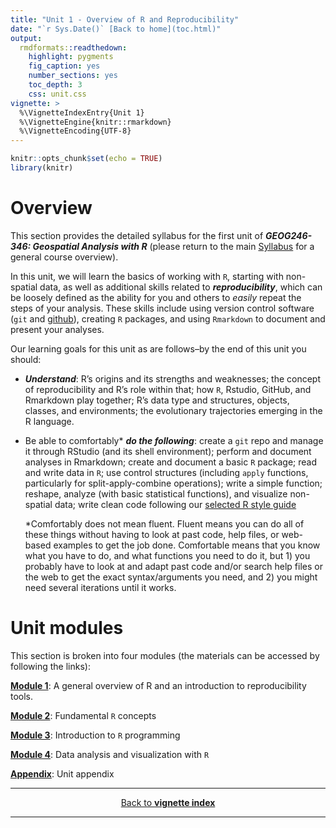```yaml
---
title: "Unit 1 - Overview of R and Reproducibility"
date: "`r Sys.Date()` [Back to home](toc.html)"
output:
  rmdformats::readthedown:
    highlight: pygments
    fig_caption: yes
    number_sections: yes
    toc_depth: 3
    css: unit.css
vignette: >
  %\VignetteIndexEntry{Unit 1}
  %\VignetteEngine{knitr::rmarkdown}
  %\VignetteEncoding{UTF-8}
---
```


```r
knitr::opts_chunk$set(echo = TRUE)
library(knitr)
```

# Overview {#unit1overview}

This section provides the detailed syllabus for the first unit of ___GEOG246-346: Geospatial Analysis with R___ (please return to the main  [Syllabus](syllabus.html) for a general course overview). 

In this unit, we will learn the basics of working with `R`, starting with non-spatial data, as well as additional skills related to ___reproducibility___, which can be loosely defined as the ability for you and others to *easily* repeat the steps of your analysis. These skills include using version control software (`git` and [github](https://github.com)), creating `R` packages, and using `Rmarkdown` to document and present your analyses. 

Our learning goals for this unit as are follows--by the end of this unit you should:

- ___Understand___: R's origins and its strengths and weaknesses; the concept of reproducibility and R's role within that; how `R`, Rstudio, GitHub, and Rmarkdown play together; R's data type and structures, objects, classes, and environments; the evolutionary trajectories emerging in the R language. 

- Be able to comfortably* ___do the following___: create a `git` repo and manage it through RStudio (and its shell environment); perform and document analyses in Rmarkdown; create and document a basic `R` package; read and write data in `R`; use control structures (including `apply` functions, particularly for split-apply-combine operations); write a simple function; reshape, analyze (with basic statistical functions), and visualize non-spatial data; write clean code following our [selected R style guide](http://adv-r.had.co.nz/Style.html)

    *Comfortably does not mean fluent. Fluent means you can do all of these things without having to look at past code, help files, or web-based examples to get the job done. Comfortable means that you know what you have to do, and what functions you need to do it, but 1) you probably have to look at and adapt past code and/or search help files or the web to get the exact syntax/arguments you need, and 2) you might need several iterations until it works. 

# Unit modules 

This section is broken into four modules (the materials can be accessed by following the links): 

[**Module 1**](unit1-module1.html): A general overview of R and an introduction to reproducibility tools. 

[**Module 2**](unit1-module2.html): Fundamental `R` concepts 

[**Module 3**](unit1-module3.html): Introduction to `R` programming 

[**Module 4**](unit1-module4.html): Data analysis and visualization with `R` 

[**Appendix**](unit1-appendix.html): Unit appendix

***
<center>
[Back to **vignette index**](toc.html)
</center>
***
